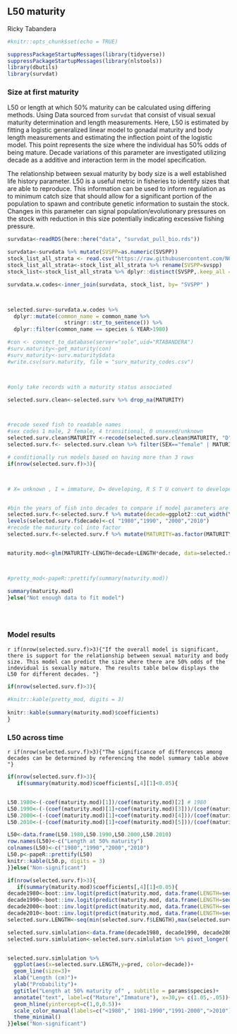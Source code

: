 
## L50 maturity


Ricky Tabandera

```r
#knitr::opts_chunk$set(echo = TRUE)

suppressPackageStartupMessages(library(tidyverse))
suppressPackageStartupMessages(library(nlstools))
library(dbutils)
library(survdat)

```

### Size at first maturity 

L50 or length at which 50%  maturity can be calculated using differing methods. Using Data sourced from `survdat` that consist of visual sexual maturity determination and length measurements. Here, L50 is estimated by fitting a logistic generalized linear model to gonadal maturity and body length measurements and estimating the inflection point of the logistic model. This point represents the size where the individual has 50% odds of being mature. Decade variations of this parameter are investigated utilizing decade as a additive and interaction term in the model specification.

The relationship between sexual maturity by body size is a well established life history parameter. L50 is a useful metric in fisheries to identify sizes that are able to reproduce. This information can be used to inform regulation as to minimum catch size that should allow for a significant portion of the population to spawn and contribute genetic information to sustain the stock. Changes in this parameter can signal population/evolutionary pressures on the stock with reduction in this size potentially indicating excessive fishing pressure.



```r

survdata<-readRDS(here::here("data", "survdat_pull_bio.rds"))

survdata<-survdata %>% mutate(SVSPP=as.numeric(SVSPP))
stock_list_all_strata <- read.csv("https://raw.githubusercontent.com/NOAA-EDAB/ECSA/master/data/stock_list.csv")
stock_list_all_strata<-stock_list_all_strata %>% rename(SVSPP=svspp)
stock_list<-stock_list_all_strata %>% dplyr::distinct(SVSPP,.keep_all =T)

survdata.w.codes<-inner_join(survdata, stock_list, by= "SVSPP" )



selected.surv<-survdata.w.codes %>%
  dplyr::mutate(common_name = common_name %>%
                  stringr::str_to_sentence()) %>%
  dplyr::filter(common_name == species & YEAR>1980)

#con <- connect_to_database(server="sole",uid="RTABANDERA")
#surv.maturity<-get_maturity(con)
#surv_maturity<-surv.maturity$data
#write.csv(surv.maturity, file = "surv_maturity_codes.csv")



#only take records with a maturity status associated

selected.surv.clean<-selected.surv %>% drop_na(MATURITY) 



#recode sexed fish to readable names
#sex codes 1 male, 2 female, 4 transitional, 0 unsexed/unknown   
selected.surv.clean$MATURITY <-recode(selected.surv.clean$MATURITY, "D"="Mature" , "I"="Immature", "R"="Mature", "S"= "Mature", "T"= "Mature", "U"="Mature")
selected.surv.f<- selected.surv.clean %>% filter(SEX=="female" | MATURITY !="X")

# conditionally run models based on having more than 3 rows 
if(nrow(selected.surv.f)>3){



# X= unknown , I = immature, D= developing, R S T U convert to developed


#bin the years of fish into decades to compare if model parameters are chaging 
selected.surv.f<-selected.surv.f %>% mutate(decade=ggplot2::cut_width(YEAR, width = 10, boundary = 1980))
levels(selected.surv.f$decade)<-c( "1980","1990", "2000","2010")
#recode the maturity col into factor
selected.surv.f<-selected.surv.f %>% mutate(MATURITY=as.factor(MATURITY))


maturity.mod<-glm(MATURITY~LENGTH+decade+LENGTH*decade, data=selected.surv.f, family=binomial)



#pretty_mod<-papeR::prettify(summary(maturity.mod))

summary(maturity.mod)  
}else("Not enough data to fit model")
  




```

### Model results

`r if(nrow(selected.surv.f)>3){"If the overall model is significant, there is support for the relationship between sexual maturity and body size. This model can predict the size where there are 50% odds of the indevidual is sexually mature. The results table below displays the L50 for different decades. "}` 

```r

if(nrow(selected.surv.f)>3){
 
#knitr::kable(pretty_mod, digits = 3)
  
knitr::kable(summary(maturity.mod)$coefficients)
}
```

### L50 across time

`r if(nrow(selected.surv.f)>3){"The significance of differences among decades can be determined by referencing the model summary table above   "}`

```r
if(nrow(selected.surv.f)>3){
   if(summary(maturity.mod)$coefficients[,4][1]<0.05){


L50.1980<-(-coef(maturity.mod)[1])/coef(maturity.mod)[2] # 1980
L50.1990<-(-(coef(maturity.mod)[1]+coef(maturity.mod)[3]))/(coef(maturity.mod)[2]+coef(maturity.mod)[6]) # 1990
L50.2000<-(-(coef(maturity.mod)[1]+coef(maturity.mod)[4]))/(coef(maturity.mod)[2]+coef(maturity.mod)[7]) # 2000
L50.2010<-(-(coef(maturity.mod)[1]+coef(maturity.mod)[5]))/(coef(maturity.mod)[2]+coef(maturity.mod)[8]) # 2010

L50<-data.frame(L50.1980,L50.1990,L50.2000,L50.2010)
row.names(L50)<-c("Length at 50% maturity")
colnames(L50)<-c("1980","1990","2000","2010")
L50.p<-papeR::prettify(L50)
knitr::kable(L50.p, digits = 3)
}}else("Non-significant")


```




```r

if(nrow(selected.surv.f)>3){
   if(summary(maturity.mod)$coefficients[,4][1]<0.05){
decade1980<-boot::inv.logit(predict(maturity.mod, data.frame(LENGTH=seq(min(selected.surv.f$LENGTH),max(selected.surv.f$LENGTH)), decade=rep("1980",length(seq(min(selected.surv.f$LENGTH),max(selected.surv.f$LENGTH)))), type="response")))
decade1990<-boot::inv.logit(predict(maturity.mod, data.frame(LENGTH=seq(min(selected.surv.f$LENGTH),max(selected.surv.f$LENGTH)), decade=rep("1990",length(seq(min(selected.surv.f$LENGTH),max(selected.surv.f$LENGTH)))), type="response")))
decade2000<-boot::inv.logit(predict(maturity.mod, data.frame(LENGTH=seq(min(selected.surv.f$LENGTH),max(selected.surv.f$LENGTH)), decade=rep("2000",length(seq(min(selected.surv.f$LENGTH),max(selected.surv.f$LENGTH)))), type="response")))
decade2010<-boot::inv.logit(predict(maturity.mod, data.frame(LENGTH=seq(min(selected.surv.f$LENGTH),max(selected.surv.f$LENGTH)), decade=rep("2010",length(seq(min(selected.surv.f$LENGTH),max(selected.surv.f$LENGTH)))), type="response")))
selected.surv.LENGTH<-seq(min(selected.surv.f$LENGTH),max(selected.surv.f$LENGTH))

selected.surv.simlulation<-data.frame(decade1980, decade1990, decade2000,decade2010,selected.surv.LENGTH)
selected.surv.simlulation<-selected.surv.simlulation %>% pivot_longer(!selected.surv.LENGTH, names_to="decade", values_to="pred")


selected.surv.simlulation %>%
  ggplot(aes(x=selected.surv.LENGTH,y=pred, color=decade))+
  geom_line(size=3)+
  xlab("Length (cm)")+
  ylab("Probability")+
  ggtitle("Length at 50% maturity of" , subtitle = params$species)+
  annotate("text", label=c("Mature","Immature"), x=30,y= c(1.05,-.05))+
  geom_hline(yintercept=c(1,0,0.5))+
  scale_color_manual(labels=c("<1980"," 1981-1990","1991-2000",">2010"), values =c( "blue","firebrick","darkviolet","deepskyblue"), name="Decade")+
  theme_minimal()
}}else("Non-significant")


```


